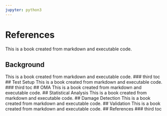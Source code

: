 ```yaml
---
jupyter: python3
---
```


# References

This is a book created from markdown and executable code.

## Background
This is a book created from markdown and executable code.
### third toc
## Test Setup
This is a book created from markdown and executable code.
### third toc
## OMA
This is a book created from markdown and executable code.
## Statistical Analysis
This is a book created from markdown and executable code.
## Damage Detection
This is a book created from markdown and executable code.
## Validation
This is a book created from markdown and executable code.
## References
### third toc